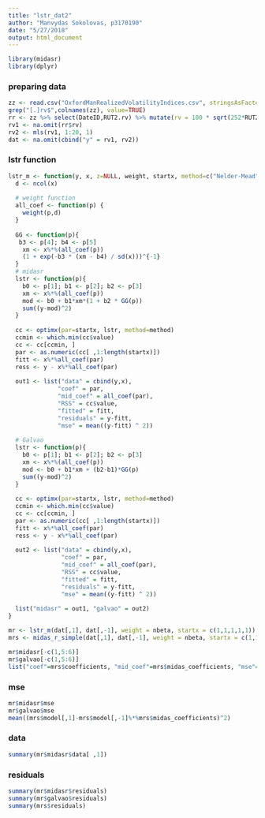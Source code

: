 ```yaml
---
title: "lstr_dat2"
author: "Manvydas Sokolovas, p3170190"
date: "5/27/2018"
output: html_document
---
```


```r
library(midasr)
library(dplyr)
```

### preparing data
```r
zz <- read.csv("OxfordManRealizedVolatilityIndices.csv", stringsAsFactors = FALSE, skip = 3)
grep("[.]rv$",colnames(zz), value=TRUE)
rr <- zz %>% select(DateID,RUT2.rv) %>% mutate(rv = 100 * sqrt(252*RUT2.rv))
rv1 <- na.omit(rr$rv)
rv2 <- mls(rv1, 1:20, 1)
dat <- na.omit(cbind("y" = rv1, rv2))
```

### lstr function
```r
lstr_m <- function(y, x, z=NULL, weight, startx, method=c("Nelder-Mead","BFGS")){
  d <- ncol(x)
  
  # weight function
  all_coef <- function(p) {
    weight(p,d)
  }
  
  GG <- function(p){
   b3 <- p[4]; b4 <- p[5]
    xm <- x%*%(all_coef(p))
    (1 + exp(-b3 * (xm - b4) / sd(x)))^{-1}
  }
  # midasr
  lstr <- function(p){
    b0 <- p[1]; b1 <- p[2]; b2 <- p[3]
    xm <- x%*%(all_coef(p))
    mod <- b0 + b1*xm*(1 + b2 * GG(p))
    sum((y-mod)^2)
  }
  
  cc <- optimx(par=startx, lstr, method=method)
  ccmin <- which.min(cc$value)
  cc <- cc[ccmin, ]
  par <- as.numeric(cc[ ,1:length(startx)])
  fitt <- x%*%all_coef(par)
  ress <- y - x%*%all_coef(par)
  
  out1 <- list("data" = cbind(y,x),
              "coef" = par,
              "mid_coef" = all_coef(par),
              "RSS" = cc$value,
              "fitted" = fitt,
              "residuals" = y-fitt,
              "mse" = mean((y-fitt) ^ 2))
  
  # Galvao
  lstr <- function(p){
    b0 <- p[1]; b1 <- p[2]; b2 <- p[3]
    xm <- x%*%(all_coef(p))
    mod <- b0 + b1*xm + (b2-b1)*GG(p)
    sum((y-mod)^2)
  }
  
  cc <- optimx(par=startx, lstr, method=method)
  ccmin <- which.min(cc$value)
  cc <- cc[ccmin, ]
  par <- as.numeric(cc[ ,1:length(startx)])
  fitt <- x%*%all_coef(par)
  ress <- y - x%*%all_coef(par)
  
  out2 <- list("data" = cbind(y,x),
               "coef" = par,
               "mid_coef" = all_coef(par),
               "RSS" = cc$value,
               "fitted" = fitt,
               "residuals" = y-fitt,
               "mse" = mean((y-fitt) ^ 2))
  
  list("midasr" = out1, "galvao" = out2)
}
```


```r
mr <- lstr_m(dat[,1], dat[,-1], weight = nbeta, startx = c(1,1,1,1,1))
mrs <- midas_r_simple(dat[,1], dat[,-1], weight = nbeta, startx = c(1,1,1))
```

```r
mr$midasr[-c(1,5:6)]
mr$galvao[-c(1,5:6)]
list("coef"=mrs$coefficients, "mid_coef"=mrs$midas_coefficients, "mse"=mean((mrs$model[,1]-mrs$model[,-1]%*%mrs$midas_coefficients)^2))
```
### mse
```r
mr$midasr$mse 
mr$galvao$mse 
mean((mrs$model[,1]-mrs$model[,-1]%*%mrs$midas_coefficients)^2) 
```

### data
```r
summary(mr$midasr$data[ ,1])
```

### residuals
```r
summary(mr$midasr$residuals)
summary(mr$galvao$residuals)
summary(mrs$residuals)
```




